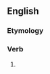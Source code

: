 ==English==

===Etymology===
{{suffix|attend|eth|lang=en}}

===Verb===
{{head|en|verb form}}

# {{en-archaic third-person singular of|attend}}